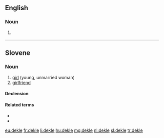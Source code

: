 ==English==

===Noun===
{{en-noun}}

# {{context|art}} {{alternative form of|deckle}}

{{Webster 1913}}

----

==Slovene==

===Noun===
{{sl-noun|n|g2=f|dual=dekleti|dekleta}}

# [[girl]] (young, unmarried woman)
# [[girlfriend]]

====Declension====
{{sl-decl-noun-n-t|dekl}}

====Related terms====
* {{l/sl|deklica}}
* {{l/sl|mladenka}}

[[eu:dekle]]
[[fr:dekle]]
[[li:dekle]]
[[hu:dekle]]
[[mg:dekle]]
[[nl:dekle]]
[[sl:dekle]]
[[tr:dekle]]